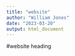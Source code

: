 ```yaml
---
title: "website"
author: "William Jones"
date: "2023-03-20"
output: html_document
---
```

#website heading 



